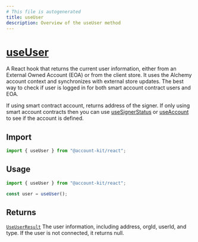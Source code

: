 ```yaml
---
# This file is autogenerated
title: useUser
description: Overview of the useUser method
---
```


# [useUser](https://github.com/alchemyplatform/aa-sdk/blob/main/account-kit/react/src/hooks/useUser.ts)

A React hook that returns the current user information, either from an External Owned Account (EOA) or from the client store. It uses the Alchemy account context and synchronizes with external store updates.
The best way to check if user is logged in for both smart account contract users and EOA.

If using smart contract account, returns address of the signer. If only using smart account contracts then you can use [useSignerStatus](https://accountkit.alchemy.com/reference/account-kit/react/hooks/useSignerStatus#usesignerstatus) or [useAccount](https://accountkit.alchemy.com/reference/account-kit/react/hooks/useAccount#useaccount) to see if the account is defined.

## Import

```ts twoslash
import { useUser } from "@account-kit/react";
```

## Usage

```ts twoslash
import { useUser } from "@account-kit/react";

const user = useUser();
```

## Returns

[`UseUserResult`](https://github.com/alchemyplatform/aa-sdk/blob/main/account-kit/react/src/hooks/useUser.ts#L9)
The user information, including address, orgId, userId, and type. If the user is not connected, it returns null.
